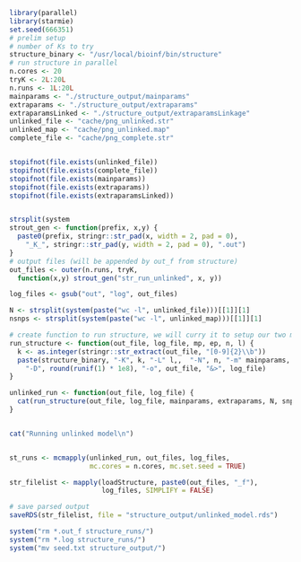 ```r
library(parallel)
library(starmie)
set.seed(666351)
# prelim setup
# number of Ks to try
structure_binary <- "/usr/local/bioinf/bin/structure"
# run structure in parallel
n.cores <- 20
tryK <- 2L:20L
n.runs <- 1L:20L
mainparams <- "./structure_output/mainparams"
extraparams <- "./structure_output/extraparams"
extraparamsLinked <- "./structure_output/extraparamsLinkage"
unlinked_file <- "cache/png_unlinked.str"
unlinked_map <- "cache/png_unlinked.map"
complete_file <- "cache/png_complete.str"


stopifnot(file.exists(unlinked_file))
stopifnot(file.exists(complete_file))
stopifnot(file.exists(mainparams))
stopifnot(file.exists(extraparams))
stopifnot(file.exists(extraparamsLinked))


strsplit(system
strout_gen <- function(prefix, x,y) {
  paste0(prefix, stringr::str_pad(x, width = 2, pad = 0), 
    "_K_", stringr::str_pad(y, width = 2, pad = 0), ".out")
}
# output files (will be appended by out_f from structure)
out_files <- outer(n.runs, tryK, 
  function(x,y) strout_gen("str_run_unlinked", x, y))

log_files <- gsub("out", "log", out_files)

N <- strsplit(system(paste("wc -l", unlinked_file)))[[1]][1]
nsnps <- strsplit(system(paste("wc -l", unlinked_map)))[[1]][1]

# create function to run structure, we will curry it to setup our two models
run_structure <- function(out_file, log_file, mp, ep, n, l) {
  k <- as.integer(stringr::str_extract(out_file, "[0-9]{2}\\b"))
  paste(structure_binary, "-K", k, "-L" l,,  "-N", n, "-m" mainparams, "-e", extraparams, 
    "-D", round(runif(1) * 1e8), "-o", out_file, "&>", log_file)
}

unlinked_run <- function(out_file, log_file) {
  cat(run_structure(out_file, log_file, mainparams, extraparams, N, snps))
}


cat("Running unlinked model\n")


st_runs <- mcmapply(unlinked_run, out_files, log_files, 
                    mc.cores = n.cores, mc.set.seed = TRUE)

str_filelist <- mapply(loadStructure, paste0(out_files, "_f"), 
                       log_files, SIMPLIFY = FALSE)

# save parsed output
saveRDS(str_filelist, file = "structure_output/unlinked_model.rds")

system("rm *.out_f structure_runs/")
system("rm *.log structure_runs/")
system("mv seed.txt structure_output/")

```
